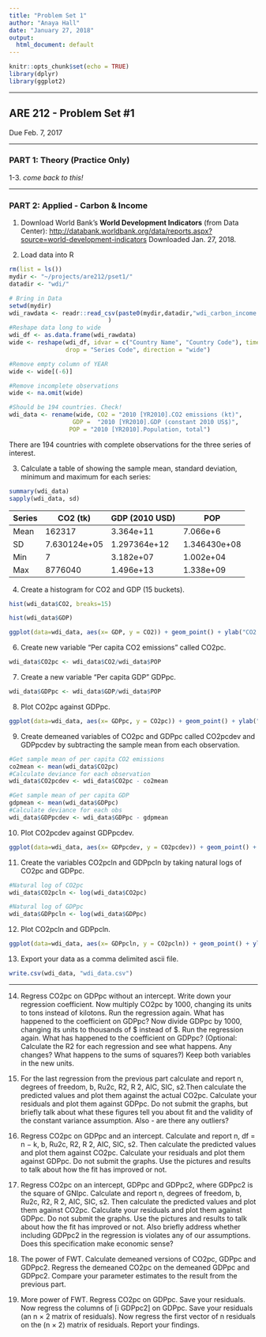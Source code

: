 ```yaml
---
title: "Problem Set 1"
author: "Anaya Hall"
date: "January 27, 2018"
output:
  html_document: default
---
```


```r
knitr::opts_chunk$set(echo = TRUE)
library(dplyr)
library(ggplot2)
```

***

## ARE 212 - Problem Set #1
Due Feb. 7, 2017  

***

### PART 1: Theory (Practice Only)

1-3. *come back to this!*

***

### PART 2: Applied - Carbon & Income

1. Download World Bank’s **World Development Indicators** (from Data Center): <http://databank.worldbank.org/data/reports.aspx?source=world-development-indicators>
Downloaded Jan. 27, 2018. 

2. Load data into R

```r

rm(list = ls())
mydir <- "~/projects/are212/pset1/"
datadir <- "wdi/"

# Bring in Data
setwd(mydir)
wdi_rawdata <- readr::read_csv(paste0(mydir,datadir,"wdi_carbon_income.csv"), na = ("..")
                            )
#Reshape data long to wide
wdi_df <- as.data.frame(wdi_rawdata)
wide <- reshape(wdi_df, idvar = c("Country Name", "Country Code"), timevar="Series Name", 
                drop = "Series Code", direction = "wide")

#Remove empty column of YEAR
wide <- wide[(-6)]

#Remove incomplete observations
wide <- na.omit(wide)

#Should be 194 countries. Check!
wdi_data <- rename(wide, CO2 = "2010 [YR2010].CO2 emissions (kt)", 
                  GDP =  "2010 [YR2010].GDP (constant 2010 US$)", 
                 POP = "2010 [YR2010].Population, total")

```

There are 194 countries with complete observations for the three series of interest. 

3. Calculate a table of showing the sample mean, standard deviation, minimum and maximum for each series:


```r
summary(wdi_data)
sapply(wdi_data, sd)
```

Series      | CO2 (tk)      |  GDP (2010 USD)   | POP           |
------------- | ------------- | ------------- | ------------- | 
Mean          | 162317        | 3.364e+11     | 7.066e+6
SD            | 7.630124e+05  | 1.297364e+12  | 1.346430e+08
Min           | 7             | 3.182e+07     | 1.002e+04 
Max           | 8776040       | 1.496e+13     | 1.338e+09



4. Create a histogram for CO2 and GDP (15 buckets).

```r
hist(wdi_data$CO2, breaks=15)

hist(wdi_data$GDP)

```

```r

ggplot(data=wdi_data, aes(x= GDP, y = CO2)) + geom_point() + ylab("CO2 Emissions (kt)") + xlab("GDP (USD 2010)") + labs(title="CO2 emissions against GDP (2010)")


```
  

6. Create new variable “Per capita CO2 emissions” called CO2pc.

```r
wdi_data$CO2pc <- wdi_data$CO2/wdi_data$POP
```

7. Create a new variable “Per capita GDP” GDPpc.

```r
wdi_data$GDPpc <- wdi_data$GDP/wdi_data$POP
```

8. Plot CO2pc against GDPpc.

```r

ggplot(data=wdi_data, aes(x= GDPpc, y = CO2pc)) + geom_point() + ylab("Per capita CO2 Emissions (kt)") + xlab("Per capita GDP (USD 2010)") + labs(title="Per Capita CO2 emissions by Per Captia GDP (2010)")

```

9. Create demeaned variables of CO2pc and GDPpc called CO2pcdev and GDPpcdev by subtracting the sample mean from each observation.

```r
#Get sample mean of per capita CO2 emissions
co2mean <- mean(wdi_data$CO2pc)
#Calculate deviance for each observation
wdi_data$CO2pcdev <- wdi_data$CO2pc - co2mean

#Get sample mean of per capita GDP
gdpmean <- mean(wdi_data$GDPpc)
#Calculate deviance for each obs
wdi_data$GDPpcdev <- wdi_data$GDPpc - gdpmean
```


10. Plot CO2pcdev against GDPpcdev.

```r

ggplot(data=wdi_data, aes(x= GDPpcdev, y = CO2pcdev)) + geom_point() + ylab("Per capita CO2 Emissions (kt)") + xlab("Per capita GDP (USD 2010)") + labs(title="Deviance from Mean")

```

11. Create the variables CO2pcln and GDPpcln by taking natural logs of CO2pc and GDPpc.

```r

#Natural log of CO2pc
wdi_data$CO2pcln <- log(wdi_data$CO2pc)

#Natural log of GDPpc
wdi_data$GDPpcln <- log(wdi_data$GDPpc)

```

12. Plot CO2pcln and GDPpcln.

```r

ggplot(data=wdi_data, aes(x= GDPpcln, y = CO2pcln)) + geom_point() + ylab("Log Per capita CO2 Emissions (kt)") + xlab("Log Per capita GDP (USD 2010)") + labs(title="CO2 Emissions by GDP")

```


13. Export your data as a comma delimited ascii file.

```r

write.csv(wdi_data, "wdi_data.csv")

```

***

14. Regress CO2pc on GDPpc without an intercept. Write down your regression coefficient. Now multiply CO2pc by 1000, changing its units to tons instead of kilotons. Run the regression again. What has happened to the coefficient on GDPpc? Now divide GDPpc by 1000, changing its units to thousands of $ instead of $. Run the regression again. What has happened to the coefficient on GDPpc? (Optional: Calculate the R2 for each regression and see what happens. Any changes? What happens to the sums of squares?) Keep both variables in the new units.

15. For the last regression from the previous part calculate and report n, degrees of freedom, b, Ru2c, R2, R ̄2, AIC, SIC, s2.Then calculate the predicted values and plot them against the actual CO2pc. Calculate your residuals and plot them against GDPpc. Do not submit the graphs, but briefly talk about what these figures tell you about fit and the validity of the constant variance assumption. Also - are there any outliers?

16. Regress CO2pc on GDPpc and an intercept. Calculate and report n, df = n − k, b, Ru2c, R2, R ̄2, AIC, SIC, s2. Then calculate the predicted values and plot them against CO2pc. Calculate your residuals and plot them against GDPpc. Do not submit the graphs. Use the pictures and results to talk about how the fit has improved or not.

17. Regress CO2pc on an intercept, GDPpc and GDPpc2, where GDPpc2 is the square of GNIpc. Calculate and report n, degrees of freedom, b, Ru2c, R2, R ̄2, AIC, SIC, s2. Then calculate the predicted values and plot them against CO2pc. Calculate your residuals and plot them against GDPpc. Do not submit the graphs. Use the pictures and results to talk about how the fit has improved or not. Also briefly address whether including GDPpc2 in the regression is violates any of our assumptions. Does this specification make economic sense?

18. The power of FWT. Calculate demeaned versions of CO2pc, GDPpc and GDPpc2. Regress the demeaned CO2pc on the demeaned GDPpc and GDPpc2. Compare your parameter estimates to the result from the previous part.

19. More power of FWT. Regress CO2pc on GDPpc. Save your residuals. Now regress the columns of [i GDPpc2] on GDPpc. Save your residuals (an n × 2 matrix of residuals). Now regress the first vector of n residuals on the (n × 2) matrix of residuals. Report your findings.







